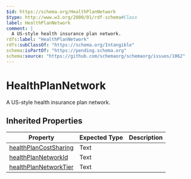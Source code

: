 ```yaml
---
$id: https://schema.org/HealthPlanNetwork
$type: http://www.w3.org/2000/01/rdf-schema#Class
label: HealthPlanNetwork
comment: |
  A US-style health insurance plan network.
rdfs:label: "HealthPlanNetwork"
rdfs:subClassOf: "https://schema.org/Intangible"
schema:isPartOf: "https://pending.schema.org"
schema:source: "https://github.com/schemaorg/schemaorg/issues/1062"
---
```


# HealthPlanNetwork

A US-style health insurance plan network.

## Inherited Properties

| Property | Expected Type | Description |
| --- | --- | --- |
| [healthPlanCostSharing](https://schema.org/healthPlanCostSharing) | Text |  |
| [healthPlanNetworkId](https://schema.org/healthPlanNetworkId) | Text |  |
| [healthPlanNetworkTier](https://schema.org/healthPlanNetworkTier) | Text |  |

